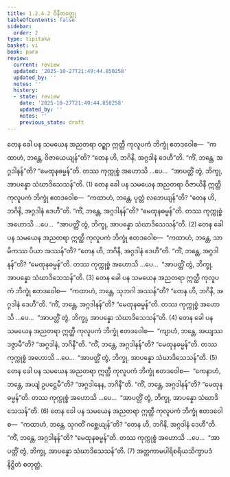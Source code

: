```yaml
---
title: 1.2.4.2 ဝိနီတဝတ္ထု
tableOfContents: false
sidebar:
  order: 2
type: tipitaka
basket: vi
book: para
review:
  current: review
  updated: '2025-10-27T21:49:44.850258'
  updated_by: ''
  notes: ''
  history:
  - state: review
    date: '2025-10-27T21:49:44.850258'
    updated_by: ''
    notes: ''
    previous_state: draft
---
```



<ReviewStatus review={frontmatter.review} showDetails={true} />

<HypothesisAnnotation frontmatter={frontmatter} />

<DynamicBreadcrumb />

<Division number="295" book="para" e="ch" v="1" p="196">

<Paragraph number="1212" book="para">
တေန ခေါ ပန သမယေန အညတရာ ဝဉ္ဈာ ဣတ္ထီ ကုလူပကံ ဘိက္ခုံ ဧတဒဝေါစ—  “ကထာဟံ, ဘန္တေ, ဝိဇာယေယျန်”တိ? “တေန ဟိ, ဘဂိနိ, အဂ္ဂဒါနံ ဒေဟီ”တိ. “ကိံ, ဘန္တေ, အဂ္ဂဒါနန်”တိ? “မေထုနဓမ္မန်”တိ. တဿ ကုက္ကုစ္စံ အဟောသိ …ပေ…  “အာပတ္တိံ တွံ, ဘိက္ခု, အာပန္နော သံဃာဒိသေသန်”တိ. (1)
</Paragraph>

<Paragraph number="1213" book="para">
တေန ခေါ ပန သမယေန အညတရာ ဝိဇာယိနီ ဣတ္ထီ ကုလူပကံ ဘိက္ခုံ ဧတဒဝေါစ—  “ကထာဟံ, ဘန္တေ, ပုတ္တံ လဘေယျန်”တိ? “တေန ဟိ, ဘဂိနိ, အဂ္ဂဒါနံ ဒေဟီ”တိ. “ကိံ, ဘန္တေ, အဂ္ဂဒါနန်”တိ? “မေထုနဓမ္မန်”တိ. တဿ ကုက္ကုစ္စံ အဟောသိ …ပေ…  “အာပတ္တိံ တွံ, ဘိက္ခု, အာပန္နော သံဃာဒိသေသန်”တိ. (2)
</Paragraph>

<Paragraph number="1214" book="para">
တေန ခေါ ပန သမယေန အညတရာ ဣတ္ထီ ကုလူပကံ ဘိက္ခုံ ဧတဒဝေါစ—  “ကထာဟံ, ဘန္တေ, သာမိကဿ ပိယာ အဿန်”တိ? “တေန ဟိ, ဘဂိနိ, အဂ္ဂဒါနံ ဒေဟီ”တိ. “ကိံ, ဘန္တေ, အဂ္ဂဒါနန်”တိ? “မေထုနဓမ္မန်”တိ. တဿ ကုက္ကုစ္စံ အဟောသိ …ပေ…  “အာပတ္တိံ တွံ, ဘိက္ခု, အာပန္နော သံဃာဒိသေသန်”တိ. (3)
</Paragraph>

<Paragraph number="1215" book="para">
တေန ခေါ ပန သမယေန အညတရာ ဣတ္ထီ ကုလူပကံ ဘိက္ခုံ ဧတဒဝေါစ—  “ကထာဟံ, ဘန္တေ, သုဘဂါ အဿန်”တိ? “တေန ဟိ, ဘဂိနိ, အဂ္ဂဒါနံ ဒေဟီ”တိ. “ကိံ, ဘန္တေ, အဂ္ဂဒါနန်”တိ? “မေထုနဓမ္မန်”တိ. တဿ ကုက္ကုစ္စံ အဟောသိ …ပေ…  “အာပတ္တိံ တွံ, ဘိက္ခု, အာပန္နော သံဃာဒိသေသန်”တိ. (4)
</Paragraph>

<Paragraph number="1216" book="para">
တေန ခေါ ပန သမယေန အညတရာ ဣတ္ထီ ကုလူပကံ ဘိက္ခုံ ဧတဒဝေါစ—  “ကျာဟံ, ဘန္တေ, အယျဿ ဒဇ္ဇာမီ”တိ? “အဂ္ဂဒါနံ, ဘဂိနီ”တိ. “ကိံ, ဘန္တေ, အဂ္ဂဒါနန်”တိ? “မေထုနဓမ္မန်”တိ. တဿ ကုက္ကုစ္စံ အဟောသိ …ပေ…  “အာပတ္တိံ တွံ, ဘိက္ခု, အာပန္နော သံဃာဒိသေသန်”တိ. (5)
</Paragraph>

<Paragraph number="1217" book="para">
တေန ခေါ ပန သမယေန အညတရာ ဣတ္ထီ ကုလူပကံ ဘိက္ခုံ ဧတဒဝေါစ—  “ကေနာဟံ, ဘန္တေ, အယျံ ဥပဋ္ဌေမီ”တိ? “အဂ္ဂဒါနေန, ဘဂိနီ”တိ. “ကိံ, ဘန္တေ, အဂ္ဂဒါနန်”တိ? “မေထုနဓမ္မန်”တိ. တဿ ကုက္ကုစ္စံ အဟောသိ …ပေ…  “အာပတ္တိံ တွံ, ဘိက္ခု, အာပန္နော သံဃာဒိသေသန်”တိ. (6)
</Paragraph>

<Paragraph number="1218" book="para">
တေန ခေါ ပန သမယေန အညတရာ ဣတ္ထီ ကုလူပကံ ဘိက္ခုံ ဧတဒဝေါစ—  “ကထာဟံ, ဘန္တေ, သုဂတိံ ဂစ္ဆေယျန်”တိ? “တေန ဟိ, ဘဂိနိ, အဂ္ဂဒါနံ ဒေဟီ”တိ. “ကိံ, ဘန္တေ, အဂ္ဂဒါနန်”တိ? “မေထုနဓမ္မန်”တိ. တဿ ကုက္ကုစ္စံ အဟောသိ …ပေ…  “အာပတ္တိံ တွံ, ဘိက္ခု, အာပန္နော သံဃာဒိသေသန်”တိ. (7)

</Paragraph>
</Division>

<Paragraph number="1219" type="center" book="para">
အတ္တကာမပါရိစရိယသိက္ခာပဒံ နိဋ္ဌိတံ စတုတ္ထံ.
</Paragraph>